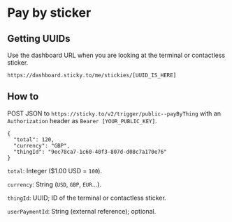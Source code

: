 # Pay by sticker

## Getting UUIDs

Use the dashboard URL when you are looking at the terminal or contactless sticker.

`https://dashboard.sticky.to/me/stickies/[UUID_IS_HERE]`

## How to

POST JSON to `https://sticky.to/v2/trigger/public--payByThing` with an `Authorization` header as `Bearer [YOUR_PUBLIC_KEY]`.

```
{
  "total": 120,
  "currency": "GBP",
  "thingId": "9ec78ca7-1c60-40f3-807d-d08c7a170e76"
}
```

`total`: Integer ($1.00 USD = `100`).

`currency`: String (`USD`, `GBP`, `EUR`...).

`thingId`: UUID; ID of the terminal or contactless sticker.

`userPaymentId`: String (external reference); optional.
